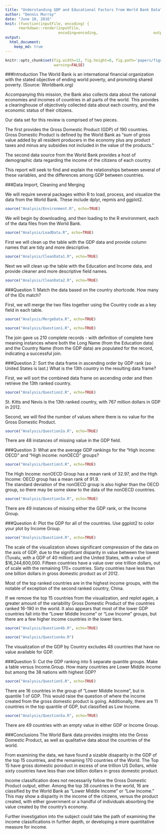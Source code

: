 ```yaml
---
title: "Understanding GDP and Educational Factors from World Bank Data"
author: "Dennis Murray"
date: "June 10, 2016"
knit: (function(inputFile, encoding) { 
      rmarkdown::render(inputFile,
                        encoding=encoding,                         output_file='papers/CaseStudy.html') } )
output:
  html_document:
    keep_md: true
---
```

```r
knitr::opts_chunk$set(fig.width=12, fig.height=8, fig.path='papers/figures/',
                      warning=FALSE)
```
###Introduction
The World Bank is an international financial organization with the stated objective of ending world poverty, and promoting shared poverty. (Source: Worldbank.org)  

Accompanying this mission, the Bank also collects data about the national economies and incomes of countries in all parts of the world.  This provides a clearinghouse of objectively collected data about each country, and the economic status of their citizens.

Our data set for this review is comprised of two pieces.  

The first provides the Gross Domestic Product (GDP) of 190 countries.  Gross Domestic Product is defined by the World Bank as "sum of gross value added by all resident producers in the economy plus any product taxes and minus any subsidies not included in the value of the products."

The second data source from the World Bank provides a host of demographic data regarding the income of the citizens of each country.  

This report will seek to find and explain the relationships between several of these variables, and the differences among GDP between countries.

###Data Import, Cleaning and Merging

We will require several packages within R to load, process, and visualize the data from the World Bank.  These include dplyr, repmis and ggplot2.

```r
source("Analysis/Environment.R", echo=TRUE)
```

We will begin by downloading, and then loading to the R environment, each of the data files from the World Bank.

```r
source("Analysis/LoadData.R", echo=TRUE)
```

First we will clean up the table with the GDP data and provide column names that are tidy and more descriptive.
  
```r
source("Analysis/CleanData1.R", echo=TRUE)
```

Next we will clean up the table with the Education and Income data, and provide cleaner and more descriptive field names.

```r
source("Analysis/CleanData2.R", echo=TRUE)
```

###Question 1: Match the data based on the country shortcode.  How many of the IDs match?

First, we will merge the two files together using the Country code as a key field in each table.

```r
source("Analysis/MergeData.R", echo=TRUE)
```


```r
source("Analysis/Question1.R", echo=TRUE)
```

The join gave us 210 complete records - with definition of complete here meaning instances where both the Long Name (from the Education data) and the Country Name (from the GDP data) are populated for the record, indicating a successful join.

###Question 2: Sort the data frame in ascending order by GDP rank (so United States is last.)  What is the 13th country in the resulting data frame?

First, we will sort the combined data frame on ascending order and then retrieve the 13th ranked country.

```r
source("Analysis/Question2.R", echo=TRUE)
```

St. Kitts and Nevis is the 13th ranked country, with 767 million dollars in GDP in 2012.

Second, we will find the number of values where there is no value for the Gross Domestic Product.

```r
source("Analysis/Question2a.R", echo=TRUE)
```

There are 48 instances of missing value in the GDP field.

###Question 3: What are the average GDP rankings for the "High income: OECD" and "High income: nonOECD" groups?

```r
source("Analysis/Question3.R", echo=TRUE)
```

The High Income: nonOECD Group has a mean rank of 32.97, and the High Income: OECD group has a mean rank of 91.9.  
The standard deviation of the nonOECD group is also higher than the OECD group, so there may be some skew to the data of the nonOECD countries.

```r
source("Analysis/Question3a.R", echo=TRUE)
```

There are 49 instances of missing either the GDP rank, or the Income Group.

###Question 4: Plot the GDP for all of the countries.  Use ggplot2 to color your plot by Income Group.

```r
source("Analysis/Question4.R", echo=TRUE)
```

The scale of the visualization shows significant compression of the data on the axis of GDP, due to the significant disparity in value between the lowest (Tuvalu, with a GDP of 40 million) and the United States, with a value of $16,244,600,000.  Fifteen countries have a value over one trillion dollars, out of scale with the remaining 170+ countries.  Sixty countries have less than one billion dollars in gross domestic product as of 2012.

Most of the top ranked countries are in the highest income groups, with the notable of exception of the second ranked country, China.

If we remove the top 15 countries from the visualization, and replot again,  a greater amount of the variability Gross Domestic Product of the countries ranked 16-190 in the world.  It also appears that most of the lower GDP countries fall into the "Lower Middle Income" or "Low Income" groups, but there are a few higher income countries in the lower tiers.
```r
source("Analysis/Question4b.R", echo=TRUE)
```


```r
source("Analysis/Question4a.R")
```

The visualization of the GDP by Country excludes 48 countries that have no value available for GDP.

###Question 5: Cut the GDP ranking into 5 separate quantile groups.  Make a table versus Income.Group.  How many countries are Lower Middle income but among the 38 nations with highest GDP?

```r
source("Analysis/Question5.R", echo=TRUE)
```

There are 16 countries in the group of "Lower Middle Income", but in quantile 1 of GDP. This would raise the question of where the income created from the gross domestic product is going.  Additionally, there are 11 countries in the top quantile of GDP, but classified as Low Income. 

```r
source("Analysis/Question5a.R", echo=TRUE)
```

There are 49 countries with an empty value in either GDP or Income Group.

###Conclusions
The World Bank data provides insights into the Gross Domestic Product, as well as qualitative data about the countries of the world.

From examining the data, we have found a sizable disaparity in the GDP of the top 15 countries, and the remaining 170 countries of the World.  The Top 15 have gross domestic poroduct in excess of one trillion US Dollars, while sixty countries have less than one billion dollars in gross domestic product.  

Income classification does not necessarily follow the Gross Domestic Product output, either.  Among the top 38 countries in the world, 16 are classified by the World Bank as "Lower Middle Income" or "Low Income." This may show a disparity in the income of the citizens, versus the product created, with either government or a handful of individuals absorbing the value created by the country's economy.

Further investigation into the subject could take the path of examining the income classifications in further depth, or developing a more quantitative measure for income.